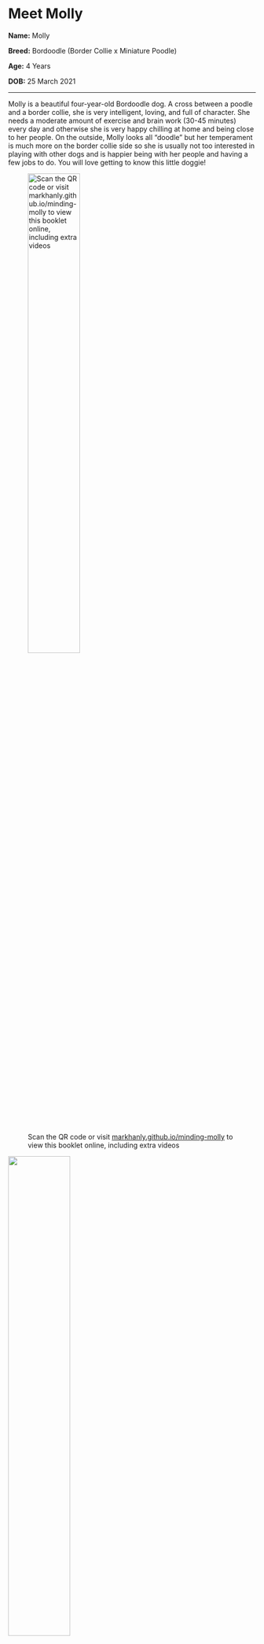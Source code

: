 # Meet Molly {.unnumbered}

**Name:**    Molly

**Breed:**   Bordoodle (Border Collie x Miniature Poodle)

**Age:**     4 Years

**DOB:**     25 March 2021

***

::: {class="bio"}
Molly is a beautiful four-year-old Bordoodle dog. A cross between a poodle and a border collie, she is very intelligent, loving, and full of character. She needs a moderate amount of exercise and brain work (30-45 minutes) every day and otherwise she is very happy chilling at home and being close to her people. On the outside, Molly looks all "doodle" but her temperament is much more on the border collie side so she is usually not too interested in playing with other dogs and is happier being with her people and having a few jobs to do. You will love getting to know this little doggie! 
:::

:::: {.content-visible when-format="pdf"}

![Scan the QR code or visit [markhanly.github.io/minding-molly](https://markhanly.github.io/minding-molly/) to view this booklet online, including extra videos](images/minding-molly-qr-code.png){width=50%}

::::

![](images/molly-beach.png){width=50%}
